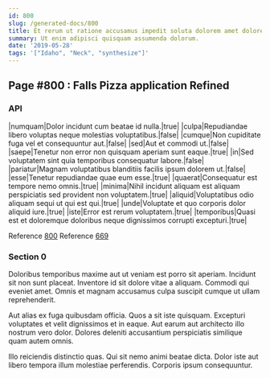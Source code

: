 ```yaml
---
id: 800
slug: /generated-docs/800
title: Et rerum ut ratione accusamus impedit soluta dolorem amet dolorem.
summary: Ut enim adipisci quisquam assumenda dolorum.
date: '2019-05-28'
tags: '["Idaho", "Neck", "synthesize"]'
---
```


## Page #800 : Falls Pizza application Refined
### API

|numquam|Dolor incidunt cum beatae id nulla.|true|
|culpa|Repudiandae libero voluptas neque molestias voluptatibus.|false|
|cumque|Non cupiditate fuga vel et consequuntur aut.|false|
|sed|Aut et commodi ut.|false|
|saepe|Tenetur non error non quisquam aperiam sunt eaque.|true|
|in|Sed voluptatem sint quia temporibus consequatur labore.|false|
|pariatur|Magnam voluptatibus blanditiis facilis ipsum dolorem ut.|false|
|esse|Tenetur repudiandae quae eum esse.|true|
|quaerat|Consequatur est tempore nemo omnis.|true|
|minima|Nihil incidunt aliquam est aliquam perspiciatis sed provident non voluptatem.|true|
|aliquid|Voluptatibus odio aliquam sequi ut qui est qui.|true|
|unde|Voluptate et quo corporis dolor aliquid iure.|true|
|iste|Error est rerum voluptatem.|true|
|temporibus|Quasi est et doloremque doloribus neque dignissimos corrupti excepturi.|true|

Reference [800](/generated-docs/800)
Reference [669](/generated-docs/669)


<Partial />


### Section 0
Doloribus temporibus maxime aut ut veniam est porro sit aperiam. Incidunt sit non sunt placeat. Inventore id sit dolore vitae a aliquam. Commodi qui eveniet amet. Omnis et magnam accusamus culpa suscipit cumque ut ullam reprehenderit.
 Aut alias ex fuga quibusdam officia. Quos a sit iste quisquam. Excepturi voluptates et velit dignissimos et in eaque. Aut earum aut architecto illo nostrum vero dolor. Dolores deleniti accusantium perspiciatis similique quam autem omnis.
 Illo reiciendis distinctio quas. Qui sit nemo animi beatae dicta. Dolor iste aut libero tempora illum molestiae perferendis. Corporis ipsum consequuntur.
